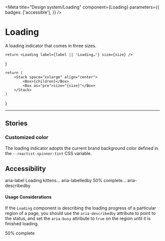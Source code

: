 
<Meta
    title="Design system/Loading"
    component={Loading}
    parameters={{
        badges: ['accessible'],
    }}
/>

# Loading

A loading indicator that comes in three sizes.

    return <Loading label={label || 'Loading…'} size={size} />
}

    return (
        <Stack space="xxlarge" align="center">
            <Box>{children}</Box>
            <Box as="pre">size="{size}"</Box>
        </Stack>
    )
}

<Canvas>
    <Story parameters={{ docs: { source: { type: 'dynamic' } } }} name="All Sizes">
        <Box display="flex" flexDirection="row" justifyContent="spaceEvenly" alignItems="flexEnd">
            <Example size="small">
                <Loading aria-label="Loading Demo" size="small" />
            </Example>
            <Example size="medium">
                <Loading aria-label="Loading Demo" size="medium" />
            </Example>
            <Example size="large">
                <Loading aria-label="Loading Demo" size="large" />
            </Example>
        </Box>
    </Story>
</Canvas>

---

<Description of={Loading} />
<ArgsTable of={Loading} />

## Stories

### Customized color

The loading indicator adopts the current brand background color defined in the `--reactist-spinner-tint`
CSS variable.

<Canvas withToolbar>
    <Story parameters={{ docs: { source: { type: 'dynamic' } } }} name="Customize Color">
        <Box
            display="flex"
            flexDirection="row"
            justifyContent="spaceEvenly"
            alignItems="flexEnd"
            style={{ '--reactist-spinner-tint': 'red' }}
        >
            <Example size="small">
                <Loading aria-label="Loading Demo" size="small" />
            </Example>
            <Example size="medium">
                <Loading aria-label="Loading Demo" size="medium" />
            </Example>
            <Example size="large">
                <Loading aria-label="Loading Demo" size="large" />
            </Example>
        </Box>
    </Story>
</Canvas>

## Accessibility

<Canvas>
    <Story parameters={{ docs: { source: { type: 'dynamic' } } }} name="Accessibility Attributes">
        <Box display="flex" flexDirection="row" justifyContent="spaceEvenly" alignItems="flexEnd">
            <Stack space="xxlarge" align="center">
                <Loading aria-label="Loading puppies" />
                <Box as="pre">aria-label</Box>
            </Stack>
            <Stack space="xxlarge" align="center">
                <Text id="loading-kittens" tone="secondary">
                    Loading kittens...
                </Text>
                <Loading aria-labelledby="loading-kittens" />
                <Box as="pre">aria-labelledby</Box>
            </Stack>
            <Stack space="xxlarge" align="center">
                <Text id="loading-progress" tone="secondary">
                    50% complete...
                </Text>
                <Loading aria-label="loading-progress" />
                <Box as="pre">aria-describedby</Box>
            </Stack>
        </Box>
    </Story>
</Canvas>

#### Usage Considerations

If the `Loading` component is describing the loading progress of a particular region of a page, you should use the `aria-describedby` attribute to point to the status, and set the `aria-busy` attribute to `true` on the region until it is finished loading.

<Canvas>
    <Story
        parameters={{ docs: { source: { type: 'dynamic' } } }}
        name="Accessibility Considerations"
    >
        <Box
            alignItems="center"
            aria-busy={true}
            display="flex"
            flexDirection="column"
            justifyContent="spaceEvenly"
            style={{
                background: '#f3f3f3',
                border: '1px solid #333',
                width: '200px',
                height: '200px',
            }}
        >
            <Loading aria-describedby="loading-progress" />
            <Text id="loading-progress" tone="secondary">
                50% complete
            </Text>
        </Box>
    </Story>
</Canvas>
